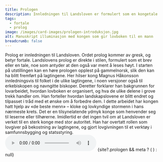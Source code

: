 ```yaml
---
title: Prologen
description: Innledningen til Landsloven er formulert som en kongetale
tags:
  - fortale
  - prolog
image: /images/card-images/prologen-introduksjon.jpg
alt: Manuskript illuminasjon med kongen som gir lovboken til en mann
breadcrumb: false
---
```



<SitatHero 
    title='Prolog' 
    ingress='«Magnus, med Guds miskunn Norges konge, sønn av kong Håkon, sønnesønn av kong Sverre, sender Guds og sin hilsen til alle Guds og sine venner i Gulatings lovområde»'  
    footer=''
/>

<Container stil="firstletter text-left text-xl" columns={2} margin={10}>
        Prolog er innledningen til Landsloven. Ordet prolog kommer av gresk, og betyr fortale. Landslovens prolog er direkte i stilen, formulert som et brev eller en tale, noe som antyder at den også var ment å leses høyt. I starten på utstillingen kan en høre prologen opplest på gammelnorsk, slik den kan ha blitt fremført på lagtingene. Her hilser kong Magnus Håkonsson innledningsvis til folket i de ulike lagtingene, i noen versjoner også til erkebiskopen og navngitte biskoper. Deretter forklarer han bakgrunnen for lovarbeidet, hvordan lovboken er organisert, og hva de ulike delene i grove trekk handler om. Han forteller hvordan landskapslovene er blitt endret og tilpasset i tråd med et ønske om å forbedre dem. I dette arbeidet har kongen hatt hjelp av «de beste menn» – kloke og lovkyndige stormenn i hans nærmeste krets. Det er en tilsynelatende ydmyk konge som henvender seg til leserne eller tilhørerne. Imidlertid er det ingen tvil om at Landsloven er verket til en sterk konge med stor autoritet. Han har overtatt rollen som lovgiver på bekostning av lagtingene, og gjort lovgivningen til et verktøy i samfunnsbygging og statsstyring.

</Container>

<Container>
  <audio controls>
    <source src={audioOgg} type="audio/ogg" />
    <source src={audioMp3} type="audio/mpeg" />
  </audio>
</Container>

<Container>
    <Spacer height={10} />
    {site?.prologen && meta ? (
    <SubTextsCards items={site.prologen} meta={meta}  />
  ) : null}
 </Container>



 
